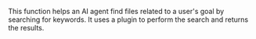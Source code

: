 This function helps an AI agent find files related to a user's goal by searching for keywords. It uses a plugin to perform the search and returns the results.